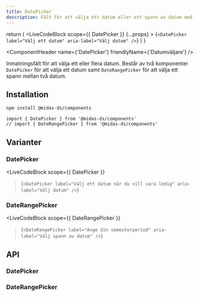 ```yaml
---
title: DatePicker
description: Fält för att välja ett datum eller ett spann av datum med kalender.
---
```



  return (
    <LiveCodeBlock
      scope={{ DatePicker }}
      {...props}
    >
      {`<DatePicker label="Välj ett datum" aria-label="Välj datum" />`}
    </LiveCodeBlock>
  )
}

<ComponentHeader
  name={'DatePicker'}
  friendlyName={'Datumväljare'}
/>

Inmatningsfält för att välja ett eller flera datum. Består av två komponenter `DatePicker` för att välja ett datum samt `DateRangePicker` för att välja ett spann mellan två datum.

<Example hideCode />

## Installation

```bash npm2yarn
npm install @midas-ds/components
```

```tsx
import { DatePicker } from '@midas-ds/components'
// import { DateRangePicker } from '@midas-ds/components'
```

<Example hideExample />

## Varianter

### DatePicker

<LiveCodeBlock
  scope={{ DatePicker }}
>{`<DatePicker label="Välj ett datum när du vill vara ledig" aria-label="Välj datum" />`}</LiveCodeBlock>

### DateRangePicker

<LiveCodeBlock
  scope={{ DateRangePicker }}
>{`<DateRangePicker label="Ange din semesterperiod" aria-label="Välj spann av datum" />`}</LiveCodeBlock>

## API

### DatePicker

<PropTable name='DatePicker' />

### DateRangePicker

<PropTable
  name='DateRangePicker'
  defaultOpen={false}
/>
